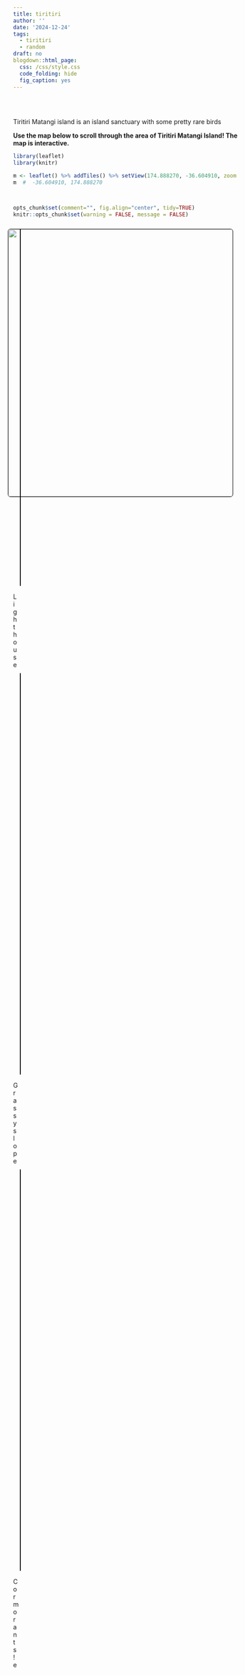 ```yaml
---
title: tiritiri
author: ''
date: '2024-12-24'
tags:
  - tiritiri
  - random
draft: no
blogdown::html_page:
  css: /css/style.css
  code_folding: hide
  fig_caption: yes
---
```


<link rel="stylesheet" href="styles.css" />
<br></br>

<p>
Tiritiri Matangi island is an island sanctuary with some pretty rare birds
</p>


<p><b>
Use the map below to scroll through the area of Tiritiri Matangi Island!
The map is interactive.
</p></b>

<style>

.tiripics{


display: flex;
flex-direction: column;
justify-content: space-between;

}

</style>



```r
library(leaflet)
library(knitr)

m <- leaflet() %>% addTiles() %>% setView(174.888270, -36.604910, zoom = 15)
m  #  -36.604910, 174.888270



opts_chunk$set(comment="", fig.align="center", tidy=TRUE)
knitr::opts_chunk$set(warning = FALSE, message = FALSE)
```





<img style="float: right; margin: 10px 10px 15px 15px;border-radius: 6px;border: 1.0px solid black;" src="images/IMG_20171228_150910.jpg" width="900" height="600"/>


<div class="tiripics">


<img style="float: right; margin: 10px 10px 15px 15px;border-radius: 6px;border: 1.0px solid black;" src="images/IMG_20171228_143244_1.jpg" width="400" height="800"/><figcaption>Lighthouse</figcaption>

<img style="float: right; margin: 10px 10px 15px 15px;border-radius: 6px;border: 1.0px solid black;" src="images/IMG_20171228_132400_1.jpg" width="900" height="900"/><figcaption>Grassy slope</figcaption>

<img style="float: right; margin: 10px 10px 15px 15px;border-radius: 6px;border: 1.0px solid black;" src="images/IMG_20171228_124950_1.jpg" width="900" height="900"/><figcaption>Cormorants!e</figcaption>






</div>

